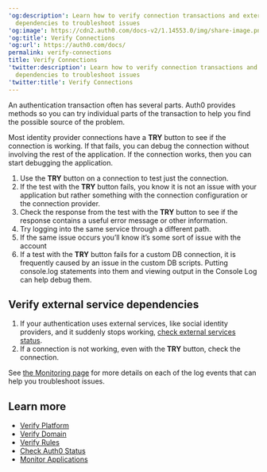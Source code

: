---
'og:description': Learn how to verify connection transactions and external service
  dependencies to troubleshoot issues
'og:image': https://cdn2.auth0.com/docs-v2/1.14553.0/img/share-image.png
'og:title': Verify Connections
'og:url': https://auth0.com/docs/
permalink: verify-connections
title: Verify Connections
'twitter:description': Learn how to verify connection transactions and external service
  dependencies to troubleshoot issues
'twitter:title': Verify Connections
---
An authentication transaction often has several parts. Auth0 provides methods so you can try individual parts of the transaction to help you find the possible source of the problem.

Most <Tooltip tip="Identity Provider (IdP): Service that stores and manages digital identities." cta="View Glossary" href="/docs/glossary?term=identity+provider">identity provider</Tooltip> connections have a **TRY** button to see if the connection is working. If that fails, you can debug the connection without involving the rest of the application. If the connection works, then you can start debugging the application.

1. Use the **TRY** button on a connection to test just the connection.
2. If the test with the **TRY** button fails, you know it is not an issue with your application but rather something with the connection configuration or the connection provider.
3. Check the response from the test with the **TRY** button to see if the response contains a useful error message or other information.
4. Try logging into the same service through a different path.
5. If the same issue occurs you’ll know it’s some sort of issue with the account
6. If a test with the **TRY** button fails for a custom DB connection, it is frequently caused by an issue in the custom DB scripts. Putting console.log statements into them and viewing output in the Console Log can help debug them.

## Verify external service dependencies

1. If your authentication uses external services, like social identity providers, and it suddenly stops working, [check external services status](/docs/deploy-monitor/monitor/check-external-services-status).
2. If a connection is not working, even with the **TRY** button, check the connection.

<Callout icon="file-lines" color="#0EA5E9" iconType="regular">

See [the Monitoring page](/docs/deploy-monitor/monitor) for more details on each of the log events that can help you troubleshoot issues.

</Callout>

## Learn more

* [Verify Platform](/docs/troubleshoot/basic-issues/verify-platform)
* [Verify Domain](/docs/troubleshoot/basic-issues/verify-domain)
* [Verify Rules](/docs/troubleshoot/basic-issues/verify-rules)
* [Check Auth0 Status](/docs/deploy-monitor/monitor/check-auth0-status)
* [Monitor Applications](/docs/deploy-monitor/monitor/monitor-applications)
